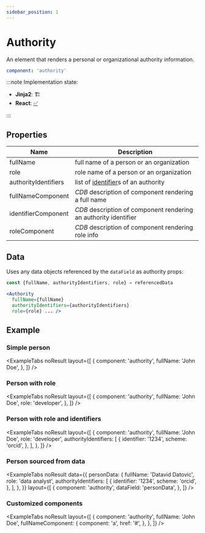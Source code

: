 ```yaml
---
sidebar_position: 1
---
```



# Authority

<!-- TODO: insert element description -->

An element that renders a personal or organizational authority information.

```yaml
component: 'authority'
```

:::note Implementation state:

- **Jinja2**: 🏗
- **React**: [✅](https://github.com/oarepo/react-generative-ui/blob/master/src/components/Authority.tsx)

:::

## Properties

<!-- TODO: describe any properties accepted by an element -->

| Name                 | Description                                                      |
| -------------------- | ---------------------------------------------------------------- |
| fullName             | full name of a person or an organization                         |
| role                 | role name of a person or an organization                         |
| authorityIdentifiers | list of [identifier](./authority-identifier)s of an authority    |
| fullNameComponent    | _CDB_ description of component rendering a full name             |
| identifierComponent  | _CDB_ description of component rendering an authority identifier |
| roleComponent        | _CDB_ description of component rendering role info               |

## Data

Uses any data objects referenced by the `dataField` as authority props:

```jsx
const {fullName, authorityIdentifiers, role} = referencedData

<Authority
  fullName={fullName}
  authorityIdentifiers={authorityIdentifiers}
  role={role} ... />
```

## Example

### Simple person

<ExampleTabs
  noResult
  layout={[
    {
      component: 'authority',
      fullName: 'John Doe',
    },
  ]}
/>

### Person with role

<ExampleTabs
  noResult
  layout={[
    {
      component: 'authority',
      fullName: 'John Doe',
      role: 'developer',
    },
  ]}
/>

### Person with role and identifiers

<ExampleTabs
  noResult
  layout={[
    {
      component: 'authority',
      fullName: 'John Doe',
      role: 'developer',
      authorityIdentifiers: [
        {
          identifier: '1234',
          scheme: 'orcid',
        },
      ],
    },
  ]}
/>

### Person sourced from data

<ExampleTabs
  noResult
  data={{
    personData: {
      fullName: 'Datavid Datovic',
      role: 'data analyst',
      authorityIdentifiers: [
        {
          identifier: '1234',
          scheme: 'orcid',
        },
      ],
    },
  }}
  layout={[
    {
      component: 'authority',
      dataField: 'personData',
    },
  ]}
/>

### Customized components

<ExampleTabs
  noResult
  layout={[
    {
      component: 'authority',
      fullName: 'John Doe',
      fullNameComponent: {
        component: 'a',
        href: '#',
      },
    },
  ]}
/>

